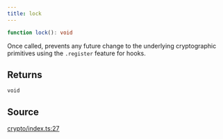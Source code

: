 ```yaml
---
title: lock
---
```


```ts
function lock(): void
```

Once called, prevents any future change to the underlying cryptographic primitives using the `.register` feature for
hooks.

## Returns

`void`

## Source

[crypto/index.ts:27](https://github.com/dominant-strategies/quais-6.js/blob/3237c5c21df47dfe74b210196b4121a22539a577/src/crypto/index.ts#L27)
